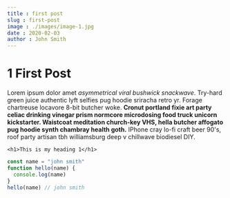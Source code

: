 ```yaml
---
title : first post
slug : first-post
image : ./images/image-1.jpg
date : 2020-02-03
author : John Smith
---
```



# 1 First Post

Lorem ipsum dolor amet _asymmetrical viral bushwick snackwave_. Try-hard green juice authentic lyft selfies pug hoodie sriracha retro yr. Forage chartreuse locavore 8-bit butcher woke. **Cronut portland fixie art party celiac drinking vinegar prism normcore microdosing food truck unicorn kickstarter. Waistcoat meditation church-key VHS, hella butcher affogato pug hoodie synth chambray health goth.** IPhone cray lo-fi craft beer 90's, roof party artisan tbh williamsburg deep v chillwave biodiesel DIY.

`<h1>This is my heading 1</h1>`

<Counter />

<div className="code">

```javascript
const name = "john smith"
function hello(name) {
  console.log(name)
}
hello(name) // john smith
```
</div>
